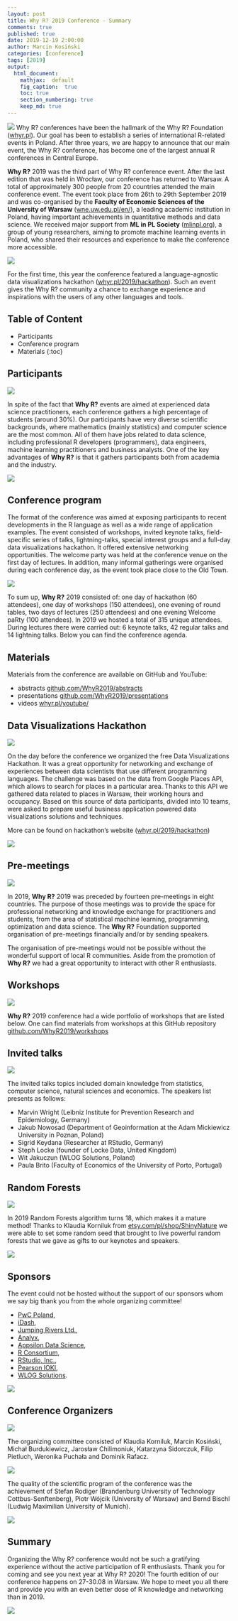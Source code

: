```yaml
---
layout: post
title: Why R? 2019 Conference - Summary
comments: true
published: true
date: 2019-12-19 2:00:00
author: Marcin Kosiński
categories: [conference]
tags: [2019]
output:
  html_document:
    mathjax:  default
    fig_caption:  true
    toc: true
    section_numbering: true
    keep_md: true
---
```



<img src="/images/fulls/whyr2019/rf2.jpg" class="fit image"> Why R? conferences have been the hallmark of the Why R? Foundation ([whyr.pl](https://whyr.pl)). Our goal has been to establish a series of international R-related events in Poland. After three years, we are happy to announce that our main event, the Why R? conference, has become one of the largest annual R conferences in Central Europe.

**Why R?** 2019 was the third part of Why R? conference event. After the last edition that was held in Wrocław, our conference has returned to Warsaw. A total of approximately 300 people from 20 countries attended the main conference event. The event took place from 26th to 29th September 2019 and was co-organised by the **Faculty of Economic Sciences of the University of Warsaw** ([wne.uw.edu.pl/en/](https://wne.uw.edu.pl/en/)), a leading academic institution in Poland, having important achievements in quantitative methods and data science. We received major support from **ML in PL Society** ([mlinpl.org](https://mlinpl.org)), a group of young researchers, aiming to promote machine learning events in Poland, who shared their resources and experience to make the conference more accessible.

<img src="/images/fulls/whyr2019/tlosptronam_small.jpg" class="fit image">

For the first time, this year the conference featured a language-agnostic data visualizations hackathon ([whyr.pl/2019/hackathon](https://whyr.pl/2019/hackathon)). Such an event gives the Why R? community a chance to exchange experience and inspirations with the users of any other languages and tools.

## Table of Content

* Participants
* Conference program
* Materials
{:toc}

## Participants

<img src="/images/fulls/whyr2019/ppl.jpg" class="fit image">

In spite of the fact that **Why R?** events are aimed at experienced data science practitioners, each conference gathers a high percentage of students (around 30\%). Our participants have very diverse scientific backgrounds, where mathematics (mainly statistics) and computer science are the most common. All of them have jobs related to data science, including professional R developers (programmers), data engineers, machine learning practitioners and business analysts. One of the key advantages of **Why R?** is that it gathers participants both from academia and the industry.

<img src="/images/fulls/whyr2019/plan.jpg" class="fit image">

## Conference program

The format of the conference was aimed at exposing participants to recent developments in the R language as well as a wide range of application examples. The event consisted of workshops, invited keynote talks, field-specific series of talks, lightning-talks, special interest groups and a full-day data visualizations hackathon. It offered extensive networking opportunities. The welcome party was held at the conference venue on the first day of lectures. In addition, many informal gatherings were organised during each conference day, as the event took place close to the Old Town.

<img src="/images/fulls/whyr2019/agenda.jpg" class="fit image">

To sum up, **Why R?** 2019 consisted of: one day of hackathon (60 attendees), one day of workshops (150 attendees), one evening of round tables, two days of lectures (250 attendees) and one evening Welcome paRty (100 attendees). In 2019 we hosted a total of 315 unique attendees. During lectures there were carried out: 6 keynote talks, 42 regular talks and 14 lightning talks. Below you can find the conference agenda.

## Materials 

Materials from the conference are available on GitHub and YouTube:

- abstracts [github.com/WhyR2019/abstracts](https://github.com/WhyR2019/abstracts)
- presentations [github.com/WhyR2019/presentations](https://github.com/WhyR2019/presentations)
- videos [whyr.pl/youtube/](https://whyr.pl/youtube/)

## Data Visualizations Hackathon

<img src="/images/fulls/whyr2019/hackathon/plakat_hackathon2.jpg" class="fit image">

On the day before the conference we organized the free Data Visualizations Hackathon. It was a great opportunity for networking and exchange of experiences between data scientists that use different programming languages. The challenge was based on the data from Google Places API, which allows to search for places in a particular area. Thanks to this API we gathered data related to places in Warsaw, their working hours and occupancy. Based on this source of data participants, divided into 10 teams, were asked to prepare useful business application powered data visualizations solutions and techniques.

More can be found on hackathon's website ([whyr.pl/2019/hackathon](https://whyr.pl/2019/hackathon))

<img src="/images/fulls/whyr2019/hackathon/judges.JPG" class="fit image">

## Pre-meetings

<img src="http://whyr.pl/2019/img/bg/europa_whyr2019_bauchi.jpg" class="fit image">

In 2019, **Why R?** 2019 was preceded by fourteen pre-meetings in eight countries. The purpose of those meetings was to provide the space for professional networking and knowledge exchange for practitioners and students, from the area of statistical machine learning, programming, optimization and data science. The **Why R?** Foundation supported organisation of pre-meetings financially and/or by sending speakers.

The organisation of pre-meetings would not be possible without the wonderful support of local R communities. Aside from the promotion of **Why R?** we had a great opportunity to interact with other R enthusiasts.

## Workshops

<img src="/images/fulls/whyr2019/ppl2.jpg" class="fit image">

**Why R?** 2019 conference had a wide portfolio of workshops that are listed below. One can find materials from workshops at this GitHub repository [github.com/WhyR2019/workshops](https://github.com/WhyR2019/workshops)

## Invited talks

<img src="/images/fulls/whyr2019/keynotes.jpg" class="fit image">

The invited talks topics included domain knowledge from statistics, computer science, natural sciences and economics. The speakers list presents as follows: 

- Marvin Wright (Leibniz Institute for Prevention Research and Epidemiology, Germany)
- Jakub Nowosad (Department of Geoinformation at the Adam Mickiewicz University in Poznan, Poland)
- Sigrid Keydana (Researcher at RStudio, Germany)
- Steph Locke (founder of Locke Data, United Kingdom)
- Wit Jakuczun (WLOG Solutions, Poland)
- Paula Brito (Faculty of Economics of the University of Porto, Portugal)

## Random Forests

<img src="/images/fulls/whyr2019/rf1.jpg" class="fit image">

In 2019 Random Forests algorithm turns 18, which makes it a mature method! Thanks to Klaudia Korniluk from
[etsy.com/pl/shop/ShinyNature](https://www.etsy.com/pl/shop/ShinyNature) we were able to set some random seed that
brought to live powerful random forests that we gave as gifts to our keynotes and speakers.

<img src="/images/fulls/whyr2019/rf3.jpg" class="fit image">

## Sponsors

The event could not be hosted without the support of our sponsors whom we say big thank you from the whole organizing committee!

- [PwC Poland](https://www.pwc.pl/), 
- [iDash](https://idash.pl/), 
- [Jumping Rivers Ltd.](https://www.jumpingrivers.com/), 
- [Analyx](http://analyx.com/en/), 
- [Appsilon Data Science](https://appsilon.com/), 
- [R Consortium](https://www.r-consortium.org/), 
- [RStudio, Inc.](https://www.rstudio.com/), 
- [Pearson IOKI](https://www.pearson.pl/),
- [WLOG Solutions](https://www.wlogsolutions.com/).

<img src="/images/fulls/whyr2019/sponsors.png" class="fit image">

## Conference Organizers 

<img src="/images/fulls/whyr2019/organizers.JPG" class="fit image">

The organizing committee consisted of Klaudia Korniluk, Marcin Kosiński, Michał Burdukiewicz, Jarosław Chilimoniuk, Katarzyna Sidorczuk, Filip Pietluch, Weronika Puchała and Dominik Rafacz.

<img src="/images/fulls/whyr2019/organizers_team.JPG" class="fit image">

The quality of the scientific program of the conference was the achievement of Stefan Rodiger (Brandenburg University of Technology Cottbus-Senftenberg), Piotr Wójcik (University of Warsaw) and Bernd Bischl (Ludwig Maximilian University of Munich).

<img src="/images/fulls/whyr2019/organizers_sci.JPG" class="fit image">

## Summary

Organizing the Why R? conference would not be such a gratifying experience without the active participation of R enthusiasts. Thank you for coming and see you next year at Why R? 2020! The fourth edition of our conference happens on 27-30.08 in Warsaw. We hope to meet you all there and provide you with an even better dose of R knowledge and networking than in 2019.

<img src="/images/fulls/whyr2020/cover2020.jpg" class="fit image">